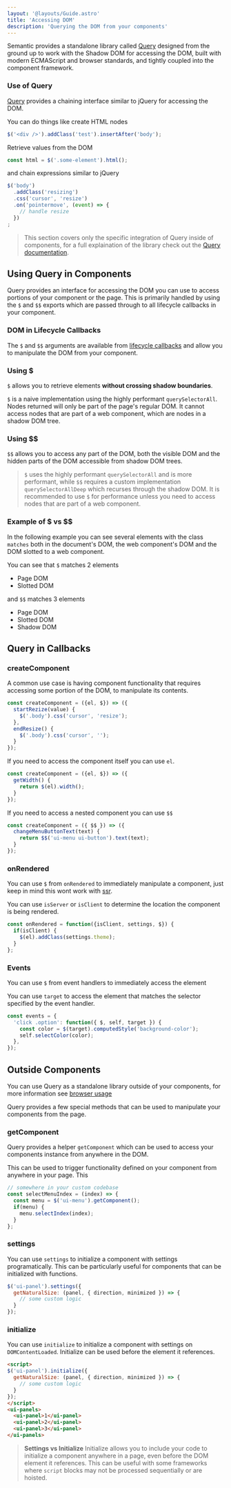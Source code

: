 ```yaml
---
layout: '@layouts/Guide.astro'
title: 'Accessing DOM'
description: 'Querying the DOM from your components'
---
```



Semantic provides a standalone library called [Query](/query) designed from the ground up to work with the Shadow DOM for accessing the DOM, built with modern ECMAScript and browser standards, and tightly coupled into the component framework.

### Use of Query

[Query](/query) provides a chaining interface similar to jQuery for accessing the DOM.


You can do things like create HTML nodes
```javascript
$('<div />').addClass('test').insertAfter('body');
```

Retrieve values from the DOM
```javascript
const html = $('.some-element').html();
```

and chain expressions similar to jQuery
```javascript
$('body')
  .addClass('resizing')
  .css('cursor', 'resize')
  .on('pointermove', (event) => {
    // handle resize
  })
;
```

> This section covers only the specific integration of Query inside of components, for a full explaination of the library check out the [Query documentation](/query).

## Using Query in Components

Query provides an interface for accessing the DOM you can use to access portions of your component or the page. This is primarily handled by using the `$` and `$$` exports which are passed through to all lifecycle callbacks in your component.

### DOM in Lifecycle Callbacks

The `$` and `$$` arguments are available from [lifecycle callbacks](/components/lifecycle#callback-arguments) and allow you to manipulate the DOM from your component.


### Using $

`$` allows you to retrieve elements **without crossing shadow boundaries**.

`$` is a naive implementation using the highly performant `querySelectorAll`. Nodes returned will only be part of the page's regular DOM.  It cannot access nodes that are part of a web component, which are nodes in a shadow DOM tree.

### Using $$

`$$` allows you to access any part of the DOM, both the visible DOM and the hidden parts of the DOM accessible from shadow DOM trees.

> `$` uses the highly performant `querySelectorAll` and is more performant, while `$$` requires a custom implementation `querySelectorAllDeep` which recurses through the shadow DOM. It is recommended to use `$` for performance unless you need to access nodes that are part of a web component.

### Example of $ vs $$

In the following example you can see several elements with the class `matches` both in the document's DOM, the web component's DOM and the DOM slotted to a web component.

You can see that `$` matches 2 elements
* Page DOM
* Slotted DOM

and `$$` matches 3 elements
* Page DOM
* Slotted DOM
* Shadow DOM

<PlaygroundExample id="shadow-dom" direction="horizontal"></PlaygroundExample>

## Query in Callbacks

### createComponent

A common use case is having component functionality that requires accessing some portion of the DOM, to manipulate its contents.

```javascript
const createComponent = ({el, $}) => ({
  startRezize(value) {
    $('.body').css('cursor', 'resize');
  },
  endResize() {
    $('.body').css('cursor', '');
  }
});
```

If you need to access the component itself you can use `el`.

```javascript
const createComponent = ({el, $}) => ({
  getWidth() {
    return $(el).width();
  }
});
```

If you need to access a nested component you can use `$$`

```javascript
const createComponent = ({ $$ }) => ({
  changeMenuButtonText(text) {
    return $$('ui-menu ui-button').text(text);
  }
});
```

### onRendered

You can use `$` from `onRendered` to immediately manipulate a component, just keep in mind this wont work with [ssr](/ssr).

You can use `isServer` or `isClient` to determine the location the component is being rendered.

```javascript
const onRendered = function({isClient, settings, $}) {
  if(isClient) {
    $(el).addClass(settings.theme);
  }
};
```


### Events

You can use `$` from event handlers to immediately access the element


You can use `target` to access the element that matches the selector specified by the event handler.
```javascript
const events = {
  'click .option': function({ $, self, target }) {
    const color = $(target).computedStyle('background-color');
    self.selectColor(color);
  },
});
```


## Outside Components

You can use Query as a standalone library outside of your components, for more information see [browser usage](/query#browser)

Query provides a few special methods that can be used to manipulate your components from the page.

### getComponent

Query provides a helper `getComponent` which can be used to access your components instance from anywhere in the DOM.

This can be used to trigger functionality defined on your component from anywhere in your page. This

```javascript
// somewhere in your custom codebase
const selectMenuIndex = (index) => {
  const menu = $('ui-menu').getComponent();
  if(menu) {
    menu.selectIndex(index);
  }
};
```

### settings

You can use `settings` to initialize a component with settings programatically. This can be particularly useful for components that can be initialized with functions.

```javascript
$('ui-panel').settings({
  getNaturalSize: (panel, { direction, minimized }) => {
    // some custom logic
  }
});
```


### initialize

You can use `initialize` to initialize a component with settings on `DOMContentLoaded`. Initialize can be used before the element it references.

```html
<script>
$('ui-panel').initialize({
  getNaturalSize: (panel, { direction, minimized }) => {
    // some custom logic
  }
});
</script>
<ui-panels>
  <ui-panel>1</ui-panel>
  <ui-panel>2</ui-panel>
  <ui-panel>3</ui-panel>
</ui-panels>
```

> **Settings vs Initialize** Initialize allows you to include your code to initialize a component anywhere in a page, even before the DOM element it references. This can be useful with some frameworks where `script` blocks may not be processed sequentially or are hoisted.
